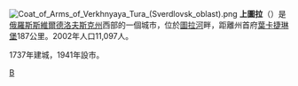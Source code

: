 {{coord|58.3594|N|59.8175|E|display=title}}
[[File:Coat_of_Arms_of_Verkhnyaya_Tura_(Sverdlovsk_oblast).png|right]]
'''上圖拉'''（{{lang-ru|Ве́рхняя ́Тура}}）是[[俄羅斯|俄羅斯]][[斯維爾德洛夫斯克州|斯維爾德洛夫斯克州]]西部的一個城市，位於[[圖拉河|圖拉河]]畔，距離州首府[[葉卡捷琳堡|葉卡捷琳堡]]187公里。2002年人口11,097人。

1737年建城，1941年設市。

{{斯維爾德洛夫斯克州城市}}

[[Category:斯維爾德洛夫斯克州城市|В]]